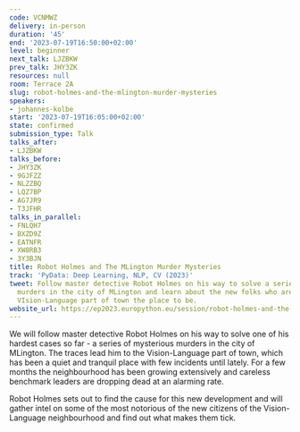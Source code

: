 ```yaml
---
code: VCNMWZ
delivery: in-person
duration: '45'
end: '2023-07-19T16:50:00+02:00'
level: beginner
next_talk: LJZBKW
prev_talk: JHY3ZK
resources: null
room: Terrace 2A
slug: robot-holmes-and-the-mlington-murder-mysteries
speakers:
- johannes-kolbe
start: '2023-07-19T16:05:00+02:00'
state: confirmed
submission_type: Talk
talks_after:
- LJZBKW
talks_before:
- JHY3ZK
- 9GJFZZ
- NLZZBQ
- LQZ7BP
- AG7JR9
- T3JFHR
talks_in_parallel:
- FNLQH7
- BXZD9Z
- EATNFR
- XW8RB3
- 3Y3BJN
title: Robot Holmes and The MLington Murder Mysteries
track: 'PyData: Deep Learning, NLP, CV (2023)'
tweet: Follow master detective Robot Holmes on his way to solve a series of mysterious
  murders in the city of MLington and learn about the new folks who are making the
  VIsion-Language part of town the place to be.
website_url: https://ep2023.europython.eu/session/robot-holmes-and-the-mlington-murder-mysteries
---
```


We will follow master detective Robot Holmes on his way to solve one of his hardest cases so far - a series of mysterious murders in the city of MLington. The traces lead him to the Vision-Language part of town, which has been a quiet and tranquil place with few incidents until lately. For a few months the neighbourhood has been growing extensively and careless benchmark leaders are dropping dead at an alarming rate.

Robot Holmes sets out to find the cause for this new development and will gather intel on some of the most notorious of the new citizens of the Vision-Language neighbourhood and find out what makes them tick.